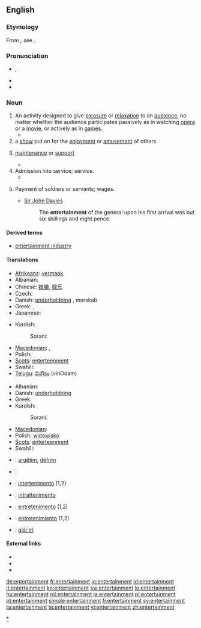 ==English==
{{wikipedia}}

===Etymology===
From {{etyl|fro}} {{term|entretenement|lang=fro}}; see {{term|entertain}}.

===Pronunciation===
* {{IPA|/ɛn.tɝˈteɪn.mənt/}}, {{SAMPA|/en.t@"tEIn.m@nt/}}
* {{audio|en-us-entertainment.ogg|Audio (US)}}
* {{audio|en-us-entertainment1.ogg|Audio (US)}}

===Noun===
{{en-noun}}

# An activity designed to give [[pleasure]] or [[relaxation]] to an [[audience]], no matter whether the audience participates passively as in watching [[opera]] or a [[movie]], or actively as in [[game]]s.
#* {{quote-book|passage=The delinquents are generally the adventurous type, who have little use for reading and other non-active '''entertainment'''.|title=[[S:Roth v. United States/Dissent Douglas|Roth v. United States]]|author=William O. Douglas|year=1957}}
# a [[show]] put on for the [[enjoyment]] or [[amusement]] of others
# {{obsolete}} [[maintenance]] or [[support]]
#* {{quote-book|passage="This," said the matronly presence, ushering me into a low room on the right, "is where the Travellers sit by the fire, and cook what bits of suppers they buy with their fourpences."<p>"O! Then they have no '''Entertainment'''?" said I. For the inscription over the outer door was still running in my head, and I was mentally repeating, in a kind of tune, "Lodging, '''entertainment''', and fourpence each."|title=[[S:The Seven Poor Travellers|The Seven Poor Travellers]]|author=Charles Dickens|year=1854?<!--The year is estimated based on its appearance on Google books search.-->}}
# Admission into service; service.
#* {{quote-book|passage=He must think us some band of strangers i' the adversary's '''entertainment'''.|author=William Shakespeare|title=[[S:All's Well That Ends Well|All's Well That Ends Well]]|year=1601-1608}}
# {{obsolete}} Payment of soldiers or servants; wages.
#* [[w:Sir John Davies|Sir John Davies]]
#*: The '''entertainment''' of the general upon his first arrival was but six shillings and eight pence.

====Derived terms====
* [[entertainment industry]]

====Translations====
{{trans-top|activity designed to give pleasure or relaxation}}
* [[Afrikaans]]: [[vermaak]]
* Albanian: {{t+|sq|argëtim|m|xs=Albanian}}
* Chinese: [[娛樂]], [[娱乐]]
* Czech: {{t-|cs|zábava|f}}
* Danish: [[underholdning]] {{c}}, morskab {{c}}
* Greek: {{t+|el|διασκέδαση|f}},  {{t|el|ψυχαγωγία|f}}
* Japanese: {{t-|ja|娯楽}}
{{trans-mid}}
* Kurdish:
*: Sorani: {{t|ku|رابواردن|tr=rrabwardin|sc=ku-Arab}}
* [[Macedonian]]: {{t-|mk|забава|f|tr=zábava}},  {{t-|mk|разонода|f|tr=razónoda}}
* Polish: {{t+|pl|rozrywka|f}}
* [[Scots]]: [[enterteenment]]
* Swahili: {{t+|sw|burudani|xs=Swahili}}
* [[Telugu]]: [[వినోదం]] (vinOdam)
{{trans-bottom}}

{{trans-top|show for enjoyment}}
* Albanian: {{t+|sq|argëtim|m|xs=Albanian}}
* Danish: [[underholdning]] {{c}}
* Greek: {{t|el|θέαμα|n|tr=théama|sc=Grek}}
* Kurdish:
*: Sorani: {{t|ku|ئاهه‌نگ|tr=áheng|sc=ku-Arab}}
{{trans-mid}}
* [[Macedonian]]: {{t|mk|претстава|f|tr=prétstava}}
* Polish: [[widowisko]] {{n}}
* [[Scots]]: [[enterteenment]]
* Swahili: {{t+|sw|burudani|xs=Swahili}}
{{trans-bottom}}

{{checktrans-top}}
* {{ttbc|Albanian}}: [[argëtim]], [[dëfrim]]
* {{ttbc|Arabic}}: {{Arab|[[لهو]]}}
* {{ttbc|Interlingua}}: [[intertenimento]] (1,2)
* {{ttbc|Italian}}: [[intrattenimento]] {{m}}

* {{ttbc|Portuguese}}: [[entretenimento]] {{m}} (1,2)
* {{ttbc|Spanish}}: [[entretenimiento]] {{m}} (1,2)
* {{ttbc|Vietnamese}}: [[giải trí]]
{{trans-bottom}}

====External links====
* {{R:Webster 1913}}
* {{R:Century 1911}}
* {{R:OneLook}}

[[Category:Entertainment|*]]

[[de:entertainment]]
[[fr:entertainment]]
[[io:entertainment]]
[[id:entertainment]]
[[it:entertainment]]
[[kn:entertainment]]
[[sw:entertainment]]
[[lo:entertainment]]
[[hu:entertainment]]
[[ml:entertainment]]
[[ja:entertainment]]
[[pl:entertainment]]
[[pt:entertainment]]
[[simple:entertainment]]
[[fi:entertainment]]
[[sv:entertainment]]
[[ta:entertainment]]
[[te:entertainment]]
[[vi:entertainment]]
[[zh:entertainment]]